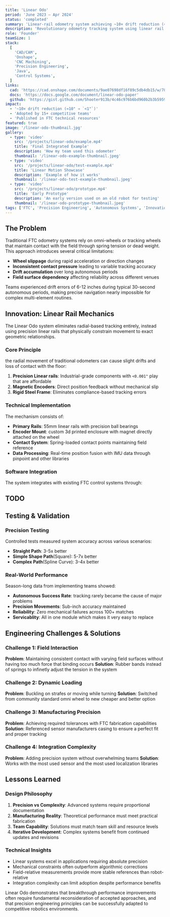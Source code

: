 ```yaml
---
title: 'Linear Odo'
period: 'June 2023 – Apr 2024'
status: 'completed'
summary: 'Linear-rail odometry system achieving ~10× drift reduction (≈10" → `<1"`) for precise autonomous navigation.'
description: 'Revolutionary odometry tracking system using linear rail mechanics to eliminate wheel slippage and dramatically improve autonomous navigation precision for FTC robotics.'
role: 'Founder'
teamSize: 1
stack:
  [
    'CAD/CAM',
    'Onshape',
    'CNC Machining',
    'Precision Engineering',
    'Java',
    'Control Systems',
  ]
links:
  cad: 'https://cad.onshape.com/documents/9ae07698df16f89c5db4db15/w/78e10b681a52f79034216366/e/e48bf0eaaea74822aac49fa8?renderMode=0&uiState=68ac07e706f3a51da39d4502'
  docs: 'https://docs.google.com/document/linear-odo-paper'
  github: 'https://gist.github.com/Shooter913b/4c46c976b6bd960b2b3b59592656a9ae'
impact:
  - '~10× drift reduction (≈10" → `<1"`)'
  - 'Adopted by 15+ competitive teams'
  - 'Published in FTC technical resources'
featured: true
image: '/linear-odo-thumbnail.jpg'
gallery:
  - type: 'video'
    src: '/projects/linear-odo/example.mp4'
    title: 'Final Integrated Example'
    description: 'How my team used this odometer'
    thumbnail: '/linear-odo-example-thumbnail.jpeg'
  - type: 'video'
    src: '/projects/linear-odo/test-example.mp4'
    title: 'Linear Motion Showcase'
    description: 'Example of how it works'
    thumbnail: '/linear-odo-test-example-thumbnail.jpeg'
  - type: 'video'
    src: '/projects/linear-odo/prototype.mp4'
    title: 'Early Prototype'
    description: 'An early version used on an old robot for testing'
    thumbnail: '/linear-odo-prototype-thumbnail.jpeg'
tags: ['FTC', 'Precision Engineering', 'Autonomous Systems', 'Innovation']
---
```


## The Problem

Traditional FTC odometry systems rely on omni-wheels or tracking wheels that maintain contact with the field through spring tension or dead weight. This approach introduces several critical limitations:

- **Wheel slippage** during rapid acceleration or direction changes
- **Inconsistent contact pressure** leading to variable tracking accuracy
- **Drift accumulation** over long autonomous periods
- **Field surface dependency** affecting reliability across different venues

Teams experienced drift errors of 6-12 inches during typical 30-second autonomous periods, making precise navigation nearly impossible for complex multi-element routines.

## Innovation: Linear Rail Mechanics

The Linear Odo system eliminates radial-based tracking entirely, instead using precision linear rails that physically constrain movement to exact geometric relationships.

### Core Principle

the radial movement of traditional odometers can cause slight drifts and loss of contact with the floor:

1. **Precision Linear rails**: Industrial-grade components with `<0.001"` play that are affordable
2. **Magnetic Encoders**: Direct position feedback without mechanical slip
3. **Rigid Steel Frame**: Eliminates compliance-based tracking errors

### Technical Implementation

The mechanism consists of:

- **Primary Rails**: 55mm linear rails with precision ball bearings
- **Encoder Mount**: custom 3d printed enclosure with magnet directly attached on the wheel
- **Contact System**: Spring-loaded contact points maintaining field reference
- **Data Processing**: Real-time position fusion with IMU data through pinpoint and other libraries

### Software Integration

The system integrates with existing FTC control systems through:

## TODO

## Testing & Validation

### Precision Testing

Controlled tests measured system accuracy across various scenarios:

- **Straight Path**: 3-5x better
- **Simple Shape Path**(Square): 5-7x better
- **Complex Path**(Spline Curve): 3-4x better

### Real-World Performance

Season-long data from implementing teams showed:

- **Autonomous Success Rate**: tracking rarely became the cause of major problems
- **Precision Movements**: Sub-inch accuracy maintained
- **Reliability**: Zero mechanical failures across 100+ matches
- **Servicablity**: All in one module which makes it very easy to replace

## Engineering Challenges & Solutions

### Challenge 1: Field Interaction

**Problem**: Maintaining consistent contact with varying field surfaces without having too much force that binding occurs
**Solution**: Rubber bands instead of springs to infinetly adjust the tension in the system

### Challenge 2: Dynamic Loading

**Problem**: Buckling on strafes or moving while turning
**Solution**: Switched from community standard omni wheel to new cheaper and better option

### Challenge 3: Manufacturing Precision

**Problem**: Achieving required tolerances with FTC fabrication capabilities
**Solution**: Referenced sensor manufacturers casing to ensure a perfect fit and proper tracking

### Challenge 4: Integration Complexity

**Problem**: Adding precision system without overwhelming teams
**Solution**: Works with the most used sensor and the most used localization libraries

## Lessons Learned

### Design Philosophy

1. **Precision vs Complexity**: Advanced systems require proportional documentation
2. **Manufacturing Reality**: Theoretical performance must meet practical fabrication
3. **Team Capability**: Solutions must match team skill and resource levels
4. **Iterative Development**: Complex systems benefit from continued updates and revisions

### Technical Insights

- Linear systems excel in applications requiring absolute precision
- Mechanical constraints often outperform algorithmic corrections
- Field-relative measurements provide more stable references than robot-relative
- Integration complexity can limit adoption despite performance benefits

Linear Odo demonstrates that breakthrough performance improvements often require fundamental reconsideration of accepted approaches, and that precision engineering principles can be successfully adapted to competitive robotics environments.
